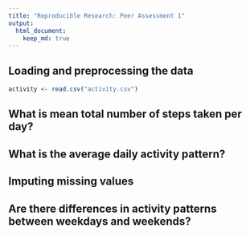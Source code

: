 ```yaml
---
title: "Reproducible Research: Peer Assessment 1"
output: 
  html_document:
    keep_md: true
---
```



## Loading and preprocessing the data

```r
activity <- read.csv("activity.csv")
```

## What is mean total number of steps taken per day?



## What is the average daily activity pattern?



## Imputing missing values



## Are there differences in activity patterns between weekdays and weekends?
